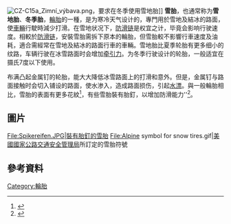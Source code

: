 [[File:CZ-C15a_Zimní_výbava.png|thumb]]，要求在冬季使用雪地胎]]
'''雪胎'''，也通常称为'''雪地胎'''、'''冬季胎'''，[[輪胎|輪胎]]的一種，是为寒冷天气设计的，專門用於雪地及結冰的路面，使[[車輛|車輛]]行駛時減少打滑。在雪地状况下，[[雪鏈|防滑链]]是权宜之计，毕竟会影响行驶速度。相較於[[雪鍊|防滑链]]，安裝雪胎需拆下原本的輪胎，但雪胎較不影響行車速度及油耗，適合需經常在雪地及結冰的路面行車的車輛。雪地胎比夏季轮胎有更多细小的纹路，车辆行驶在冰雪路面时会增加[[牵引力|牵引力]]。为冬季行驶设计的轮胎，一般适宜在摄氏7度以下使用。

布满凸起金属钉的轮胎，能大大降低冰雪路面上的打滑和意外。但是，金属钉与路面接触时会切入铺设的路面，使水渗入，造成路面损伤，引起[[水漂_(轮胎)|水漂]]。與一般輪胎相比，雪胎的表面有更多花紋<ref>{{cite web|url=http://www.tyremen.co.uk/help-and-advice/winter-tyre-basics |title=Winter tyre basics |publisher=Tyremen UK |date= |accessdate=2012-10-24}}</ref>，有些雪胎裝有胎釘，以增加防滑能力''<ref>{{cite web|title=Prall Tester - Studded Tyre Wear Test|url=http://cooper.co.uk/shop/asphalt-testing/prall-tester/|website=www.cooper.co.uk|publisher=[[Cooper_Research_Technology|Cooper Research Technology]] Ltd.|accessdate=1 September 2014}}</ref>。

==圖片==
<gallery>
File:Spikereifen.JPG|裝有胎釘的雪胎
File:Alpine symbol for snow tires.gif|[[美國國家公路交通安全管理局|美國國家公路交通安全管理局]]所訂定的雪胎符號
</gallery>

==參考資料==
{{reflist}}

{{零件與附件}}
{{汽車小作品}}

[[Category:輪胎|Category:輪胎]]